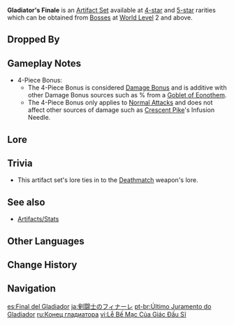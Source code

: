 {{Artifact Set Infobox
|id        = 401
|flower    = Gladiator's Nostalgia
|plume     = Gladiator's Destiny
|sands     = Gladiator's Longing
|goblet    = Gladiator's Intoxication
|circlet   = Gladiator's Triumphus
|2pcBonus  = [[ATK]] +18%.
|4pcBonus  = If the wielder of this artifact set uses a [[Sword]], [[Claymore]] or [[Polearm]], increases their [[Normal Attack]] DMG by 35%.
|source4.1 = Dropped by [[Weekly Bosses]] at World Level 2+
|source4.2 = Dropped by [[Normal Bosses]] at World Level 3+
|source4.3 = [[Domain Reliquary: Tier II]]
|source5.1 = Dropped by [[Weekly Bosses]] at World Level 3+
|source5.2 = Dropped by [[Normal Bosses]] at World Level 5+
|source5.3 = [[Domain Reliquary: Tier I]]
|source5.4 = [[Artifact Strongbox]]
|eff_att1  = ATK Increase
|eff_att2  = Normal Attack DMG Increase
|eff_att3  = Sword Bonus
|eff_att4  = Claymore Bonus
|eff_att5  = Polearm Bonus
|eff_att6  = Other DMG Bonus
}}
'''Gladiator's Finale''' is an [[Artifact Set]] available at [[:Category:4-Star Artifacts|4-star]] and [[:Category:5-Star Artifacts|5-star]] rarities which can be obtained from [[Bosses]] at [[World Level]] 2 and above.

==Dropped By==
{{Dropped By|boss=all|weekly=all}}

==Gameplay Notes==
*4-Piece Bonus:
**The 4-Piece Bonus is considered [[Damage Bonus]] and is additive with other Damage Bonus sources such as {{Color|Black|Elemental DMG Bonus}}% from a [[Goblet of Eonothem]].
**The 4-Piece Bonus only applies to [[Normal Attack]]s and does not affect other sources of damage such as [[Crescent Pike]]'s Infusion Needle.

==Lore==
{{ArtifactLore}}

==Trivia==
* This artifact set's lore ties in to the [[Deathmatch]] weapon's lore.

==See also==
*[[Artifacts/Stats]]

==Other Languages==
{{Other Languages
|en      = Gladiator's Finale
|zhs     = 角斗士的终幕礼
|zhs_rm  = Jiǎodòushì de Zhōngmùlǐ
|zht     = 角鬥士的終幕禮
|zht_rm  = Jiǎodòushì de Zhōngmùlǐ
|zh_tl   = Gladiator's Finale
|ja      = 剣闘士のフィナーレ
|ja_rm   = Kentoushi no Finaale
|ja_tl   = Gladiator's Finale
|ko      = 검투사의 피날레
|ko_rm   = Geomtusa-ui Pinalle
|ko_tl   = Gladiator's Finale
|es      = Final del Gladiador
|es_tl   = Gladiator's Finale
|fr      = Rideau du Gladiateur
|fr_tl   = Gladiator's (Final) Curtain
|ru      = Конец гладиатора
|ru_tl   = Gladiator's End
|th      = Gladiator's Finale
|vi      = Lễ Bế Mạc Của Giác Đấu Sĩ
|vi_tl   = Gladiator's Ending Ceremony
|de      = Verbeugung des Gladiators
|de_tl   = Curtsy of the Gladiator
|id      = Gladiator's Finale
|pt      = Último Juramento do Gladiador
|pt_tl   = Last Oath of the Gladiator
}}

==Change History==
{{Change History|1.0}}

==Navigation==
{{Artifact Navbox}}

[[es:Final del Gladiador]]
[[ja:剣闘士のフィナーレ]]
[[pt-br:Último Juramento do Gladiador]]
[[ru:Конец гладиатора]]
[[vi:Lễ Bế Mạc Của Giác Đấu Sĩ]]
